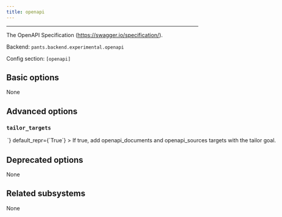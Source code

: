 ```yaml
---
title: openapi
---
```



---

The OpenAPI Specification (https://swagger.io/specification/).

Backend: <span className="color--primary">`pants.backend.experimental.openapi`</span>

Config section: <span className="color--primary">`[openapi]`</span>

<span className={styles.options}>

## Basic options

None

## Advanced options

### `tailor_targets`

<Option
  cli_repr={`--[no-]openapi-tailor-targets`}
  env_repr='PANTS_OPENAPI_TAILOR_TARGETS'
  toml_repr={`[openapi]
tailor_targets = <bool>`}
  default_repr={`True`}
>

If true, add `openapi_documents` and `openapi_sources` targets with the `tailor` goal.

</Option>

## Deprecated options

None

## Related subsystems

None

</span>
